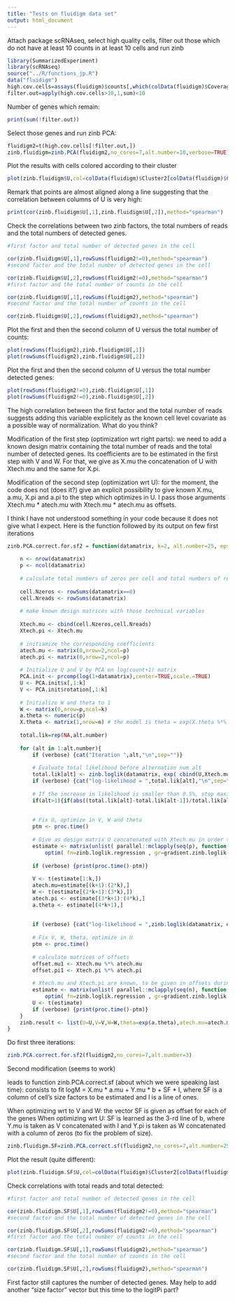 ```yaml
---
title: "Tests on fluidigm data set"
output: html_document
---
```


Attach package scRNAseq, select high quality cells, filter out those which do not have at least 10 counts in at least 10 cells and run zinb
```r
library(SummarizedExperiment)
library(scRNAseq)
source("../R/functions_jp.R")
data("fluidigm")
high.cov.cells=assays(fluidigm)$counts[,which(colData(fluidigm)$Coverage_Type=="High")]
filter.out=apply(high.cov.cells>10,1,sum)<10
```
Number of genes which remain:
```r
print(sum(!filter.out)) 
```

Select those genes and run zinb PCA:

```r
fluidigm2=t(high.cov.cells[!filter.out,])
zinb.fluidigm=zinb.PCA(fluidigm2,no_cores=7,alt.number=10,verbose=TRUE)
```

Plot the results with cells colored according to their cluster

```r
plot(zinb.fluidigm$U,col=colData(fluidigm)$Cluster2[colData(fluidigm)$Coverage_Type=="High"])
```

Remark that points are almost aligned along a line suggesting that the correlation between columns of U is very high:

```r
print(cor(zinb.fluidigm$U[,1],zinb.fluidigm$U[,2]),method="spearman")
```

Check the correlations between two zinb factors, the total numbers of reads and the total numbers of detected genes.

```r
#first factor and total number of detected genes in the cell

cor(zinb.fluidigm$U[,1],rowSums(fluidigm2!=0),method="spearman")
#second factor and the total number of detected genes in the cell

cor(zinb.fluidigm$U[,2],rowSums(fluidigm2!=0),method="spearman")
#first factor and the total number of counts in the cell

cor(zinb.fluidigm$U[,1],rowSums(fluidigm2),method="spearman")
#second factor and the total number of counts in the cell

cor(zinb.fluidigm$U[,2],rowSums(fluidigm2),method="spearman")
```

Plot the first and then the second column of U versus the total number of counts:

```{r`, echo = FALSE}
plot(rowSums(fluidigm2),zinb.fluidigm$U[,1])
plot(rowSums(fluidigm2),zinb.fluidigm$U[,2])
```

Plot the first and then the second column of U versus the total number detected genes:

```r
plot(rowSums(fluidigm2!=0),zinb.fluidigm$U[,1])
plot(rowSums(fluidigm2!=0),zinb.fluidigm$U[,2])
```

The high correlation between the first factor and the total number of reads suggests adding this variable explicitely as the known cell level covariate as a possible way of normalization. What do you think?

Modification of the first step (optimization wrt right parts): we need to add a known design matrix containing the total number of reads and the total number of detected genes. Its coefficients are to be estimated in the first step with V and W. For that, we give as X.mu the concatenation of U with Xtech.mu and the same for X.pi.

Modification of the second step (optimization wrt U): for the moment, the code does not (does it?) give an explicit possibility to give known X.mu, a.mu, X.pi and a.pi to the step which optimizes in U. I pass those     arguments Xtech.mu * atech.mu with Xtech.mu * atech.mu as offsets.

I think I have not understood something in your code because it does not give what I expect. Here is the function followed by its output on few first iterations

```r
zinb.PCA.correct.for.sf2 = function(datamatrix, k=2, alt.number=25, epsilon=0.1, stop.epsilon=.0001, verbose=FALSE, no_cores=1){
    
    n <- nrow(datamatrix)
    p <- ncol(datamatrix)
    
    # calculate total numbers of zeros per cell and total numbers of reads
    
    cell.Nzeros <- rowSums(datamatrix==0)
    cell.Nreads <- rowSums(datamatrix)
    
    # make known design matrices with those technical variables
    
    Xtech.mu <- cbind(cell.Nzeros,cell.Nreads)
    Xtech.pi <- Xtech.mu    
    
    # initiamize the corresponding coefficients
    atech.mu <- matrix(0,nrow=2,ncol=p)
    atech.pi <- matrix(0,nrow=2,ncol=p)
    
    # Initialize U and V by PCA on log(count+1) matrix
    PCA.init <- prcomp(log(1+datamatrix),center=TRUE,scale.=TRUE)
    U <- PCA.init$x[,1:k]
    V <- PCA.init$rotation[,1:k]    
    
    # Initialize W and theta to 1
    W <- matrix(0,nrow=p,ncol=k)
    a.theta <- numeric(p)
    X.theta <- matrix(1,nrow=n) # the model is theta = exp(X.theta %*% a.theta)
    
    total.lik=rep(NA,alt.number)
    
    for (alt in 1:alt.number){
        if (verbose) {cat("Iteration ",alt,"\n",sep="")}
        
        # Evaluate total likelihood before alternation num alt
        total.lik[alt] <- zinb.loglik(datamatrix, exp( cbind(U,Xtech.mu) %*% rbind(t(V),atech.mu) ), exp(X.theta %*% a.theta), cbind(U,Xtech.mu) %*% rbind(t(W),atech.pi) )
        if (verbose) {cat("log-likelihood = ",total.lik[alt],"\n",sep="")}
        
        # If the increase in likelihood is smaller than 0.5%, stop maximization
        if(alt>1){if(abs((total.lik[alt]-total.lik[alt-1])/total.lik[alt-1])<stop.epsilon)break}
        
        
        # Fix U, optimize in V, W and theta
        ptm <- proc.time()
        
        # Give as design matrix U concatenated with Xtech.mu in order to estimate atech.mu and atech.pi
        estimate <- matrix(unlist( parallel::mclapply(seq(p), function(i) {
            optim( fn=zinb.loglik.regression , gr=gradient.zinb.loglik.regression , par=c(V[i,],atech.mu[,i],W[i,],atech.pi[,i], a.theta[i]) , Y=datamatrix[,i] , X.mu=cbind(U,Xtech.mu) , X.pi=cbind(U,Xtech.pi) , X.theta=X.theta , epsilon=epsilon, control=list(fnscale=-1,trace=0) , method="BFGS")$par } , mc.cores=no_cores)) , nrow=4*k+1)
        
        if (verbose) {print(proc.time()-ptm)}        
        
        V <- t(estimate[1:k,])
        atech.mu=estimate[(k+1):(2*k),]
        W <- t(estimate[(2*k+1):(3*k),])
        atech.pi <- estimate[(3*k+1):(4*k),]
        a.theta <- estimate[(4*k+1),]
        
        
        if (verbose) {cat("log-likelihood = ",zinb.loglik(datamatrix, exp( cbind(U,Xtech.mu) %*% rbind(t(V),atech.mu) ), exp(X.theta %*% a.theta), cbind(U,Xtech.mu) %*% rbind(t(W),atech.pi)),"\n",sep="")}
        
        # Fix V, W, theta, optimize in U
        ptm <- proc.time()      
        
        # calculate matrices of offsets
        offset.mu1 <- Xtech.mu %*% atech.mu 
        offset.pi1 <- Xtech.pi %*% atech.pi
        
        # Xtech.mu and Xtech.pi are known, to be given in offsets during the U-optimization 
        estimate <- matrix(unlist( parallel::mclapply(seq(n), function(i) {
            optim( fn=zinb.loglik.regression , gr=gradient.zinb.loglik.regression , par=c(U[i,]) , Y=datamatrix[i,] , offset.mu=offset.mu1[i,], offset.pi=offset.pi1[i,], Y.mu=V , Y.pi=W, offset.theta=a.theta , epsilon=epsilon, control=list(fnscale=-1,trace=0) , method="BFGS")$par } , mc.cores=no_cores)) , nrow=k)
        U <- t(estimate)
        if (verbose) {print(proc.time()-ptm)}
    }
    zinb.result <- list(U=U,V=V,W=W,theta=exp(a.theta),atech.mu=atech.mu,atech.pi=atech.pi)
}
```

Do first three iterations:

```r
zinb.PCA.correct.for.sf2(fluidigm2,no_cores=7,alt.number=3)
```

Second modification (seems to work)

leads to function zinb.PCA.correct.sf (about which we were speaking last time): consists to fit logM = X.mu * a.mu + Y.mu * b + SF * I, where SF is a column of cell's size factors to be estimated and I is a line of ones. 

When optimizing wrt to V and W: the vector SF is given as offset for each of the genes 
When optimizing wrt U: SF is learned as the 3-rd line of b, where Y.mu is taken as V concatenated with I and Y.pi is taken as W concatenated with a column of zeros (to fix the problem of size).

```r
zinb.fluidigm.SF=zinb.PCA.correct.sf(fluidigm2,no_cores=7,alt.number=25,verbose=TRUE)
```

Plot the result (quite different):

```r
plot(zinb.fluidigm.SF$U,col=colData(fluidigm)$Cluster2[colData(fluidigm)$Coverage_Type=="High"])
```

Check correlations with total reads and total detected:

```r
#first factor and total number of detected genes in the cell

cor(zinb.fluidigm.SF$U[,1],rowSums(fluidigm2!=0),method="spearman")
#second factor and the total number of detected genes in the cell

cor(zinb.fluidigm.SF$U[,2],rowSums(fluidigm2!=0),method="spearman")
#first factor and the total number of counts in the cell

cor(zinb.fluidigm.SF$U[,1],rowSums(fluidigm2),method="spearman")
#second factor and the total number of counts in the cell

cor(zinb.fluidigm.SF$U[,2],rowSums(fluidigm2),method="spearman")
```

First factor still captures the number of detected genes. May help to add another "size factor" vector but this time to the logitPi part?

